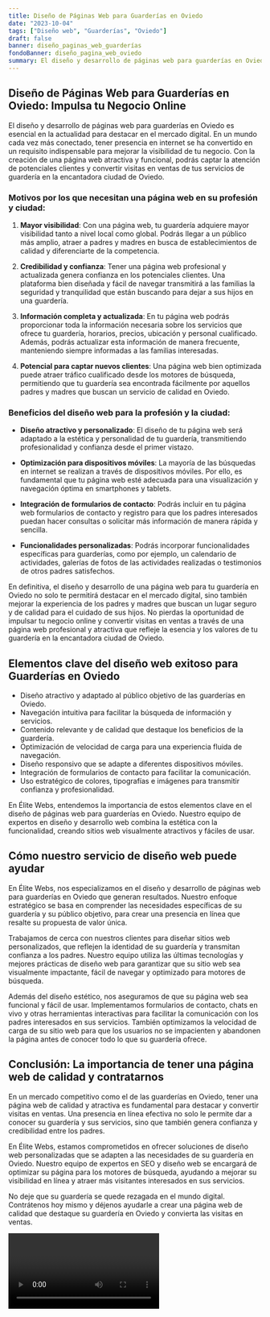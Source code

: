 ```yaml
---
title: Diseño de Páginas Web para Guarderías en Oviedo
date: "2023-10-04"
tags: ["Diseño web", "Guarderías", "Oviedo"]
draft: false
banner: diseño_paginas_web_guarderías
fondoBanner: diseño_pagina_web_oviedo
summary: El diseño y desarrollo de páginas web para guarderías en Oviedo es esencial en la actualidad para destacar en el mercado digital. En un mundo cada vez más conectado, tener presencia en internet se ha convertido en un requisito indispensable para mejorar la visibilidad de tu negocio. Con la creación de una página web atractiva y funcional, podrás captar la atención de potenciales clientes y convertir visitas en ventas de tus servicios de guardería en la encantadora ciudad de Oviedo.
---
```



## Diseño de Páginas Web para Guarderías en Oviedo: Impulsa tu Negocio Online

El diseño y desarrollo de páginas web para guarderías en Oviedo es esencial en la actualidad para destacar en el mercado digital. En un mundo cada vez más conectado, tener presencia en internet se ha convertido en un requisito indispensable para mejorar la visibilidad de tu negocio. Con la creación de una página web atractiva y funcional, podrás captar la atención de potenciales clientes y convertir visitas en ventas de tus servicios de guardería en la encantadora ciudad de Oviedo.

### Motivos por los que necesitan una página web en su profesión y ciudad:

1. **Mayor visibilidad**: Con una página web, tu guardería adquiere mayor visibilidad tanto a nivel local como global. Podrás llegar a un público más amplio, atraer a padres y madres en busca de establecimientos de calidad y diferenciarte de la competencia.

2. **Credibilidad y confianza**: Tener una página web profesional y actualizada genera confianza en los potenciales clientes. Una plataforma bien diseñada y fácil de navegar transmitirá a las familias la seguridad y tranquilidad que están buscando para dejar a sus hijos en una guardería.

3. **Información completa y actualizada**: En tu página web podrás proporcionar toda la información necesaria sobre los servicios que ofrece tu guardería, horarios, precios, ubicación y personal cualificado. Además, podrás actualizar esta información de manera frecuente, manteniendo siempre informadas a las familias interesadas.

4. **Potencial para captar nuevos clientes**: Una página web bien optimizada puede atraer tráfico cualificado desde los motores de búsqueda, permitiendo que tu guardería sea encontrada fácilmente por aquellos padres y madres que buscan un servicio de calidad en Oviedo.

### Beneficios del diseño web para la profesión y la ciudad:

- **Diseño atractivo y personalizado**: El diseño de tu página web será adaptado a la estética y personalidad de tu guardería, transmitiendo profesionalidad y confianza desde el primer vistazo.

- **Optimización para dispositivos móviles**: La mayoría de las búsquedas en internet se realizan a través de dispositivos móviles. Por ello, es fundamental que tu página web esté adecuada para una visualización y navegación óptima en smartphones y tablets.

- **Integración de formularios de contacto**: Podrás incluir en tu página web formularios de contacto y registro para que los padres interesados puedan hacer consultas o solicitar más información de manera rápida y sencilla.

- **Funcionalidades personalizadas**: Podrás incorporar funcionalidades específicas para guarderías, como por ejemplo, un calendario de actividades, galerías de fotos de las actividades realizadas o testimonios de otros padres satisfechos.

En definitiva, el diseño y desarrollo de una página web para tu guardería en Oviedo no solo te permitirá destacar en el mercado digital, sino también mejorar la experiencia de los padres y madres que buscan un lugar seguro y de calidad para el cuidado de sus hijos. No pierdas la oportunidad de impulsar tu negocio online y convertir visitas en ventas a través de una página web profesional y atractiva que refleje la esencia y los valores de tu guardería en la encantadora ciudad de Oviedo.

<GifSeo />

<Cta />

## Elementos clave del diseño web exitoso para Guarderías en Oviedo

- Diseño atractivo y adaptado al público objetivo de las guarderías en Oviedo.
- Navegación intuitiva para facilitar la búsqueda de información y servicios.
- Contenido relevante y de calidad que destaque los beneficios de la guardería.
- Optimización de velocidad de carga para una experiencia fluida de navegación.
- Diseño responsivo que se adapte a diferentes dispositivos móviles.
- Integración de formularios de contacto para facilitar la comunicación.
- Uso estratégico de colores, tipografías e imágenes para transmitir confianza y profesionalidad.

En Élite Webs, entendemos la importancia de estos elementos clave en el diseño de páginas web para guarderías en Oviedo. Nuestro equipo de expertos en diseño y desarrollo web combina la estética con la funcionalidad, creando sitios web visualmente atractivos y fáciles de usar.

## Cómo nuestro servicio de diseño web puede ayudar

En Élite Webs, nos especializamos en el diseño y desarrollo de páginas web para guarderías en Oviedo que generan resultados. Nuestro enfoque estratégico se basa en comprender las necesidades específicas de su guardería y su público objetivo, para crear una presencia en línea que resalte su propuesta de valor única.

Trabajamos de cerca con nuestros clientes para diseñar sitios web personalizados, que reflejen la identidad de su guardería y transmitan confianza a los padres. Nuestro equipo utiliza las últimas tecnologías y mejores prácticas de diseño web para garantizar que su sitio web sea visualmente impactante, fácil de navegar y optimizado para motores de búsqueda.

Además del diseño estético, nos aseguramos de que su página web sea funcional y fácil de usar. Implementamos formularios de contacto, chats en vivo y otras herramientas interactivas para facilitar la comunicación con los padres interesados en sus servicios. También optimizamos la velocidad de carga de su sitio web para que los usuarios no se impacienten y abandonen la página antes de conocer todo lo que su guardería ofrece.

## Conclusión: La importancia de tener una página web de calidad y contratarnos

En un mercado competitivo como el de las guarderías en Oviedo, tener una página web de calidad y atractiva es fundamental para destacar y convertir visitas en ventas. Una presencia en línea efectiva no solo le permite dar a conocer su guardería y sus servicios, sino que también genera confianza y credibilidad entre los padres.

En Élite Webs, estamos comprometidos en ofrecer soluciones de diseño web personalizadas que se adapten a las necesidades de su guardería en Oviedo. Nuestro equipo de expertos en SEO y diseño web se encargará de optimizar su página para los motores de búsqueda, ayudando a mejorar su visibilidad en línea y atraer más visitantes interesados en sus servicios.

No deje que su guardería se quede rezagada en el mundo digital. Contrátenos hoy mismo y déjenos ayudarle a crear una página web de calidad que destaque su guardería en Oviedo y convierta las visitas en ventas.

<Video />

<CtaBot job="Guarderías" city="Oviedo" />

<Gmaps query="Oviedo+españa+maps" />
